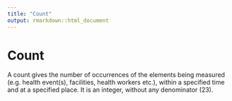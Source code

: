 ```yaml
---
title: "Count"
output: rmarkdown::html_document
---
```


# Count

A count gives the number of occurrences  of the elements being measured  (e.g. health  event(s), facilities, health  workers  etc.), within a specified time  and at a specified  place. It is an  integer,  without any denominator (23).
